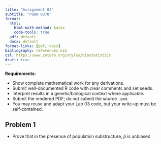 ```yaml
---
title: "Assignment 04"
subtitle: "PUBH 8878"
format:
  html:
    html-math-method: katex
    code-tools: true
  pdf: default
  docx: default
format-links: [pdf, docx]
bibliography: references.bib
csl: https://www.zotero.org/styles/biostatistics
draft: true
---
```


**Requirements:**

- Show complete mathematical work for any derivations.
- Submit well-documented R code with clear comments and set seeds.
- Interpret results in a genetic/biological context where applicable.
- Submit the rendered PDF; do not submit the source `.qmd`.
- You may reuse and adapt your Lab 03 code, but your write‑up must be self‑contained.

## Problem 1

- Prove that in the presence of population substructure, $\hat{p}$ is unbiased
